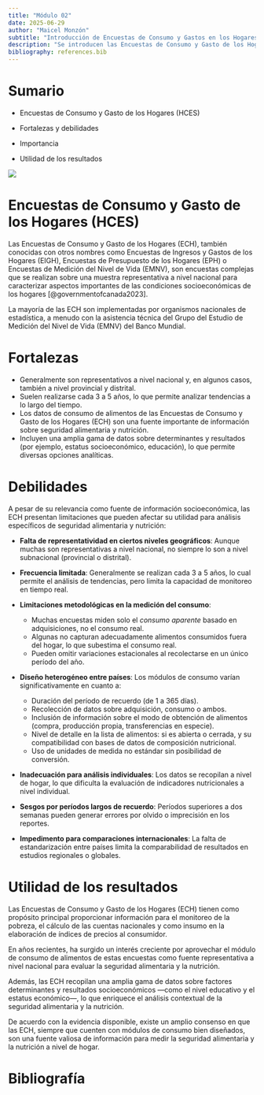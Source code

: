 ```yaml
---
title: "Módulo 02"
date: 2025-06-29
author: "Maicel Monzón"
subtitle: "Introducción de Encuestas de Consumo y Gastos en los Hogares HCES y sus usos en la planificación de estrategias de fortificación"
description: "Se introducen las Encuestas de Consumo y Gasto de los Hogares así como sus características fundamentales"
bibliography: references.bib
---
```


# Sumario

-   Encuestas de Consumo y Gasto de los Hogares (HCES)

-   Fortalezas y debilidades

-   Importancia

-   Utilidad de los resultados

![](/static/images/ECGH.png)

# Encuestas de Consumo y Gasto de los Hogares (HCES)

Las Encuestas de Consumo y Gasto de los Hogares (ECH), también conocidas con otros nombres como Encuestas de Ingresos y Gastos de los Hogares (EIGH), Encuestas de Presupuesto de los Hogares (EPH) o Encuestas de Medición del Nivel de Vida (EMNV), son encuestas complejas que se realizan sobre una muestra representativa a nivel nacional para caracterizar aspectos importantes de las condiciones socioeconómicas de los hogares [@governmentofcanada2023].

La mayoría de las ECH son implementadas por organismos nacionales de estadística, a menudo con la asistencia técnica del Grupo del Estudio de Medición del Nivel de Vida (EMNV) del Banco Mundial.

# Fortalezas

-   Generalmente son representativos a nivel nacional y, en algunos casos, también a nivel provincial y distrital.\
-   Suelen realizarse cada 3 a 5 años, lo que permite analizar tendencias a lo largo del tiempo.\
-   Los datos de consumo de alimentos de las Encuestas de Consumo y Gasto de los Hogares (ECH) son una fuente importante de información sobre seguridad alimentaria y nutrición.\
-   Incluyen una amplia gama de datos sobre determinantes y resultados (por ejemplo, estatus socioeconómico, educación), lo que permite diversas opciones analíticas.

# Debilidades

A pesar de su relevancia como fuente de información socioeconómica, las ECH presentan limitaciones que pueden afectar su utilidad para análisis específicos de seguridad alimentaria y nutrición:

-   **Falta de representatividad en ciertos niveles geográficos**: Aunque muchas son representativas a nivel nacional, no siempre lo son a nivel subnacional (provincial o distrital).

-   **Frecuencia limitada**: Generalmente se realizan cada 3 a 5 años, lo cual permite el análisis de tendencias, pero limita la capacidad de monitoreo en tiempo real.

-   **Limitaciones metodológicas en la medición del consumo**:

    -   Muchas encuestas miden solo el *consumo aparente* basado en adquisiciones, no el consumo real.
    -   Algunas no capturan adecuadamente alimentos consumidos fuera del hogar, lo que subestima el consumo real.
    -   Pueden omitir variaciones estacionales al recolectarse en un único período del año.

-   **Diseño heterogéneo entre países**: Los módulos de consumo varían significativamente en cuanto a:

    -   Duración del período de recuerdo (de 1 a 365 días).
    -   Recolección de datos sobre adquisición, consumo o ambos.
    -   Inclusión de información sobre el modo de obtención de alimentos (compra, producción propia, transferencias en especie).
    -   Nivel de detalle en la lista de alimentos: si es abierta o cerrada, y su compatibilidad con bases de datos de composición nutricional.
    -   Uso de unidades de medida no estándar sin posibilidad de conversión.

-   **Inadecuación para análisis individuales**: Los datos se recopilan a nivel de hogar, lo que dificulta la evaluación de indicadores nutricionales a nivel individual.

-   **Sesgos por períodos largos de recuerdo**: Períodos superiores a dos semanas pueden generar errores por olvido o imprecisión en los reportes.

-   **Impedimento para comparaciones internacionales**: La falta de estandarización entre países limita la comparabilidad de resultados en estudios regionales o globales.

# Utilidad de los resultados

Las Encuestas de Consumo y Gasto de los Hogares (ECH) tienen como propósito principal proporcionar información para el monitoreo de la pobreza, el cálculo de las cuentas nacionales y como insumo en la elaboración de índices de precios al consumidor.

En años recientes, ha surgido un interés creciente por aprovechar el módulo de consumo de alimentos de estas encuestas como fuente representativa a nivel nacional para evaluar la seguridad alimentaria y la nutrición.

Además, las ECH recopilan una amplia gama de datos sobre factores determinantes y resultados socioeconómicos —como el nivel educativo y el estatus económico—, lo que enriquece el análisis contextual de la seguridad alimentaria y la nutrición.

De acuerdo con la evidencia disponible, existe un amplio consenso en que las ECH, siempre que cuenten con módulos de consumo bien diseñados, son una fuente valiosa de información para medir la seguridad alimentaria y la nutrición a nivel de hogar.

# Bibliografía
